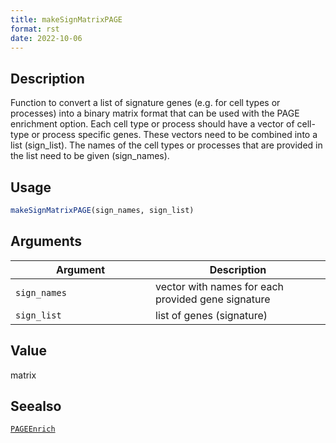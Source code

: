 ```yaml
--- 
title: makeSignMatrixPAGE 
format: rst 
date: 2022-10-06 
--- 
```


## Description

Function to convert a list of signature genes (e.g. for cell types or processes) into
 a binary matrix format that can be used with the PAGE enrichment option. Each cell type or process should
 have a vector of cell-type or process specific genes. These vectors need to be combined into a list (sign_list).
 The names of the cell types or processes that are provided in the list need to be given (sign_names).


## Usage

```r
makeSignMatrixPAGE(sign_names, sign_list)
```


## Arguments

Argument      |Description
------------- |----------------
`sign_names`     |     vector with names for each provided gene signature
`sign_list`     |     list of genes (signature)


## Value

matrix


## Seealso

[`PAGEEnrich`](#pageenrich)


